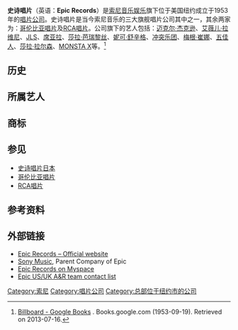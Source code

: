 {{Distinguish|史诗唱片日本}}
{{noteTA
|G1=Music
|1=zh-cn:拉尔森;zh-tw:萊森;
}}
{{Infobox record label
| name        = 史诗唱片<br>Epic Records
| image_name  = Epic Records.svg
| image_size  = 
| image_bg    = 
| parent      = [[索尼音乐娱乐|索尼音乐娱乐]]
| founded     = {{Start date|1953}}
| founder     = 
| status      = <!-- leave blank unless "Inactive" or "Defunct" -->
| distributor = 索尼音乐娱乐
| genre       = 多种
| country     = [[美国|美国]]
| location    = [[纽约市|纽约市]]
| url         = {{URL|www.epicrecords.com}}
}}

'''史诗唱片'''（英语：'''Epic Records'''）是[[索尼音乐娱乐|索尼音乐娱乐]]旗下位于美国纽约成立于1953年的[[唱片公司|唱片公司]]。史诗唱片是当今索尼音乐的三大旗舰唱片公司其中之一，其余两家为：[[哥伦比亚唱片|哥伦比亚唱片]]及[[RCA唱片|RCA唱片]]。公司旗下的艺人包括：[[迈克尔·杰克逊|迈克尔·杰克逊]]、[[艾薇儿·拉维尼|艾薇儿·拉维尼]]、[[JLS|JLS]]、[[席亚拉|席亚拉]]、[[莎拉·芭瑞黎丝|莎拉·芭瑞黎丝]]、[[妮可·舒辛格|妮可·舒辛格]]、[[冲突乐团|冲突乐团]]、[[梅根·崔娜|梅根·崔娜]]、[[五佳人|五佳人]]、[[莎拉·拉尔森|莎拉·拉尔森]]、[[MONSTA_X|MONSTA X]]等。<ref>[http://books.google.com/books?id=ZAoEAAAAMBAJ&pg=PA16&lpg=PA16&dq=columbia+%2B+epic+%2B+okeh&source=bl&ots=zLVAWcOYKf&sig=zwcqb6Bs0MiuOIfg0DlokxSJy5E&hl=en&sa=X&ei=2ORAUJr_C9KCqQHl24HoCg&ved=0CEgQ6AEwBjgK#v=onepage&q=columbia%20%2B%20epic%20%2B%20okeh&f=false Billboard - Google Books] {{Wayback|url=http://books.google.com/books?id=ZAoEAAAAMBAJ&pg=PA16&lpg=PA16&dq=columbia+%2B+epic+%2B+okeh&source=bl&ots=zLVAWcOYKf&sig=zwcqb6Bs0MiuOIfg0DlokxSJy5E&hl=en&sa=X&ei=2ORAUJr_C9KCqQHl24HoCg&ved=0CEgQ6AEwBjgK#v=onepage&q=columbia%20%2B%20epic%20%2B%20okeh&f=false |date=20130527000959 }}. Books.google.com (1953-09-19). Retrieved on 2013-07-16.</ref>

==历史==

==所属艺人==

==商标==

==参见==
* [[史诗唱片日本|史诗唱片日本]]
* [[哥伦比亚唱片|哥伦比亚唱片]]
* [[RCA唱片|RCA唱片]]

==参考资料==
{{Reflist|2}}

==外部链接==
* [http://www.epicrecords.com/ Epic Records – Official website]{{Wayback|url=http://www.epicrecords.com/ |date=20160211181845 }}
* [http://www.sonymusic.com/ Sony Music]{{Wayback|url=http://www.sonymusic.com/ |date=20131027054725 }}, Parent Company of Epic
* [https://web.archive.org/web/20070622015647/http://profile.myspace.com/index.cfm?fuseaction=user.viewprofile&friendid=71636838 Epic Records on Myspace]
* [https://web.archive.org/web/20141129005533/http://www.hitquarters.com/index.php3?page=search.php3&artistsearch=&relation=+&genre=+&country=+&freesearch=Epic+Records&search.x=44&search.y=21 Epic US/UK A&R team contact list]

{{Sony_Music}}
{{Authority control}}
{{DEFAULTSORT:Epic Records}}
[[Category:索尼|Category:索尼]]
[[Category:唱片公司|Category:唱片公司]]
[[Category:总部位于纽约市的公司|Category:总部位于纽约市的公司]]